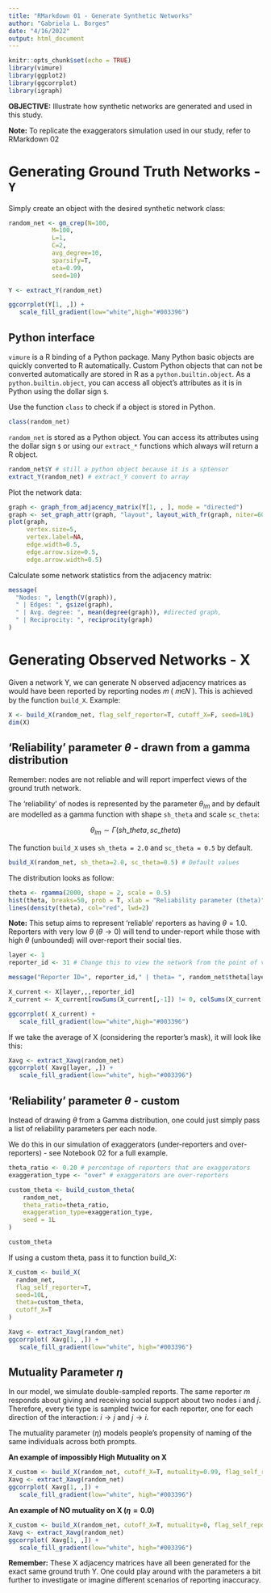 ```yaml
---
title: "RMarkdown 01 - Generate Synthetic Networks"
author: "Gabriela L. Borges"
date: "4/16/2022"
output: html_document
---
```


```r
knitr::opts_chunk$set(echo = TRUE)
library(vimure)
library(ggplot2)
library(ggcorrplot)
library(igraph) 
```

**OBJECTIVE:** Illustrate how synthetic networks are generated and used in this study.

**Note:** To replicate the exaggerators simulation used in our study, refer to RMarkdown 02

# Generating Ground Truth Networks - `Y`

Simply create an object with the desired synthetic network class:

```r
random_net <- gm_crep(N=100,
            M=100,
            L=1,
            C=2,
            avg_degree=10,
            sparsify=T,
            eta=0.99,
            seed=10)

Y <- extract_Y(random_net)

ggcorrplot(Y[1, ,]) + 
   scale_fill_gradient(low="white",high="#003396")
```
## Python interface

`vimure` is a R binding of a Python package. Many Python basic objects are quickly converted to R automatically.
Custom Python objects that can not be converted automatically are stored in R as a `python.builtin.object`.
As a `python.builtin.object`, you can access all object's attributes as it is in Python using the dollar sign `$`.

Use the function `class` to check if a object is stored in Python.

```r
class(random_net)
```
`random_net` is stored as a Python object. You can access its attributes using the dollar sign `$` or using our `extract_*` functions which always will return a R object.

```r
random_net$Y # still a python object because it is a sptensor
extract_Y(random_net) # extract_Y convert to array
```



Plot the network data:

```r
graph <- graph_from_adjacency_matrix(Y[1, , ], mode = "directed")
graph <- set_graph_attr(graph, "layout", layout_with_fr(graph, niter=600))
plot(graph,
     vertex.size=5,
     vertex.label=NA,
     edge.width=0.5,
     edge.arrow.size=0.5, 
     edge.arrow.width=0.5)
```

Calculate some network statistics from the adjacency matrix:

```r
message(
  "Nodes: ", length(V(graph)),
  " | Edges: ", gsize(graph),
  " | Avg. degree: ", mean(degree(graph)), #directed graph,
  " | Reciprocity: ", reciprocity(graph)
)
```
# Generating Observed Networks - X

Given a network Y, we can generate N observed adjacency matrices as would have been reported by reporting nodes  𝑚  ( 𝑚∈𝑁 ). This is achieved by the function `build_X`. Example:

```r
X <- build_X(random_net, flag_self_reporter=T, cutoff_X=F, seed=10L)
dim(X)
```
## 'Reliability' parameter $\theta$ - drawn from a gamma distribution

Remember: nodes are not reliable and will report imperfect views of the ground truth network. 

The 'reliability' of nodes is represented by the parameter $\theta_{lm}$ and by default are modelled as a gamma function with shape `sh_theta` and scale `sc_theta`:

$$
\theta_{lm} \sim \Gamma(sh\_theta, sc\_theta)
$$

The function `build_X` uses `sh_theta = 2.0` and `sc_theta = 0.5` by default.

```R
build_X(random_net, sh_theta=2.0, sc_theta=0.5) # Default values
```

The distribution looks as follow:

```r
theta <- rgamma(2000, shape = 2, scale = 0.5)
hist(theta, breaks=50, prob = T, xlab = "Reliability parameter (theta)")
lines(density(theta), col="red", lwd=2) 
```
**Note:** This setup aims to represent 'reliable' reporters as having $\theta = 1.0$. Reporters with very low $\theta$ ($\theta \to 0$) will tend to under-report while those with high $\theta$ (unbounded) will over-report their social ties.

```r
layer <- 1
reporter_id <- 31 # Change this to view the network from the point of view of different reporters

message("Reporter ID=", reporter_id," | theta= ", random_net$theta[layer, reporter_id])

X_current <- X[layer,,,reporter_id]
X_current <- X_current[rowSums(X_current[,-1]) != 0, colSums(X_current[-1,]) != 0]

ggcorrplot( X_current) + 
   scale_fill_gradient(low="white",high="#003396")
```

If we take the average of X (considering the reporter's mask), it will look like this:

```r
Xavg <- extract_Xavg(random_net)
ggcorrplot( Xavg[layer, ,]) + 
   scale_fill_gradient(low="white", high="#003396")
```

## 'Reliability' parameter $\theta$ - custom

Instead of drawing $\theta$ from a Gamma distribution, one could just simply pass a list of reliability parameters per each node.

We do this in our simulation of exaggerators (under-reporters and over-reporters) - see Notebook 02 for a full example.


```r
theta_ratio <- 0.20 # percentage of reporters that are exaggerators
exaggeration_type <- "over" # exaggerators are over-reporters

custom_theta <- build_custom_theta(
    random_net,
    theta_ratio=theta_ratio,
    exaggeration_type=exaggeration_type,
    seed = 1L
)

custom_theta
```
If using a custom theta, pass it to function build_X:

```r
X_custom <- build_X(
  random_net,
  flag_self_reporter=T,
  seed=10L,
  theta=custom_theta, 
  cutoff_X=T
)

Xavg <- extract_Xavg(random_net)
ggcorrplot( Xavg[1, ,]) + 
   scale_fill_gradient(low="white", high="#003396")
```
## Mutuality Parameter $\eta$

In our model, we simulate double-sampled reports. The same reporter $m$ responds about giving and receiving social support about two nodes $i$ and $j$. Therefore, every tie type is sampled twice for each reporter, one for each direction of the interaction: $i \to j$ and $j \to i$.

The mutuality parameter ($\eta$) models people’s propensity of naming of the same individuals across both prompts.

**An example of impossibly High Mutuality on X**

```r
X_custom <- build_X(random_net, cutoff_X=T, mutuality=0.99, flag_self_reporter=T, seed=10L)
Xavg <- extract_Xavg(random_net)
ggcorrplot( Xavg[1, ,]) + 
   scale_fill_gradient(low="white", high="#003396")
```

**An example of NO mutuality on X ($\eta = 0.0$)**

```r
X_custom <- build_X(random_net, cutoff_X=T, mutuality=0, flag_self_reporter=T, seed=10L)
Xavg <- extract_Xavg(random_net)
ggcorrplot( Xavg[1, ,]) + 
   scale_fill_gradient(low="white", high="#003396")
```

**Remember:** These X adjacency matrices have all been generated for the exact same ground truth Y. One could play around with the parameters a bit further to investigate or imagine different scenarios of reporting inaccuracy.